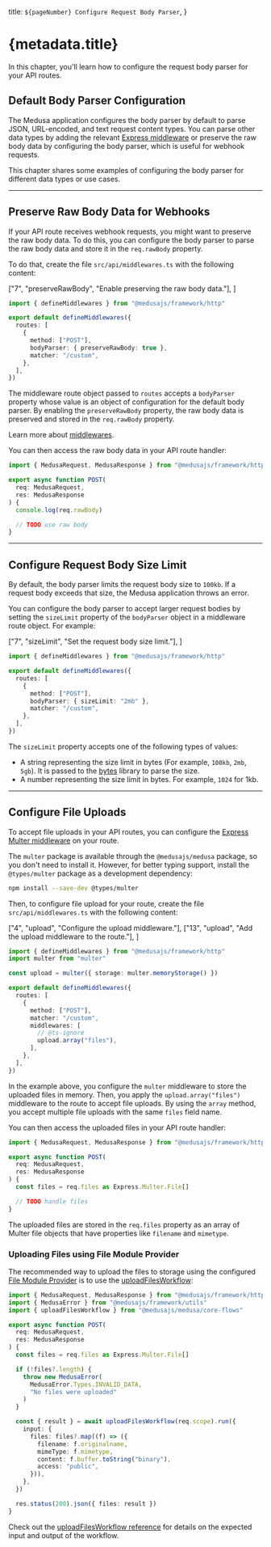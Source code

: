   title: `${pageNumber} Configure Request Body Parser`,
}

# {metadata.title}

In this chapter, you'll learn how to configure the request body parser for your API routes.

## Default Body Parser Configuration

The Medusa application configures the body parser by default to parse JSON, URL-encoded, and text request content types. You can parse other data types by adding the relevant [Express middleware](https://expressjs.com/en/guide/using-middleware.html) or preserve the raw body data by configuring the body parser, which is useful for webhook requests.

This chapter shares some examples of configuring the body parser for different data types or use cases.

---

## Preserve Raw Body Data for Webhooks

If your API route receives webhook requests, you might want to preserve the raw body data. To do this, you can configure the body parser to parse the raw body data and store it in the `req.rawBody` property.

To do that, create the file `src/api/middlewares.ts` with the following content:

  ["7", "preserveRawBody", "Enable preserving the raw body data."],
]

```ts title="src/api/middlewares.ts" highlights={preserveHighlights}
import { defineMiddlewares } from "@medusajs/framework/http"

export default defineMiddlewares({
  routes: [
    {
      method: ["POST"],
      bodyParser: { preserveRawBody: true },
      matcher: "/custom",
    },
  ],
})
```

The middleware route object passed to `routes` accepts a `bodyParser` property whose value is an object of configuration for the default body parser. By enabling the `preserveRawBody` property, the raw body data is preserved and stored in the `req.rawBody` property.

<Note title="Tip">

Learn more about [middlewares](../middlewares/page.mdx).

</Note>

You can then access the raw body data in your API route handler:

```ts title="src/api/custom/route.ts"
import { MedusaRequest, MedusaResponse } from "@medusajs/framework/http"

export async function POST(
  req: MedusaRequest,
  res: MedusaResponse
) {
  console.log(req.rawBody)

  // TODO use raw body
}
```

---

## Configure Request Body Size Limit

By default, the body parser limits the request body size to `100kb`. If a request body exceeds that size, the Medusa application throws an error.

You can configure the body parser to accept larger request bodies by setting the `sizeLimit` property of the `bodyParser` object in a middleware route object. For example:

  ["7", "sizeLimit", "Set the request body size limit."],
]

```ts title="src/api/middlewares.ts" highlights={sizeLimitHighlights}
import { defineMiddlewares } from "@medusajs/framework/http"

export default defineMiddlewares({
  routes: [
    {
      method: ["POST"],
      bodyParser: { sizeLimit: "2mb" },
      matcher: "/custom",
    },
  ],
})
```

The `sizeLimit` property accepts one of the following types of values:

- A string representing the size limit in bytes (For example, `100kb`, `2mb`, `5gb`). It is passed to the [bytes](https://www.npmjs.com/package/bytes) library to parse the size.
- A number representing the size limit in bytes. For example, `1024` for 1kb.

---

## Configure File Uploads

To accept file uploads in your API routes, you can configure the [Express Multer middleware](https://expressjs.com/en/resources/middleware/multer.html) on your route.

The `multer` package is available through the `@medusajs/medusa` package, so you don't need to install it. However, for better typing support, install the `@types/multer` package as a development dependency:

```bash npm2yarn
npm install --save-dev @types/multer
```

Then, to configure file upload for your route, create the file `src/api/middlewares.ts` with the following content:

  ["4", "upload", "Configure the upload middleware."],
  ["13", "upload", "Add the upload middleware to the route."],
]

```ts title="src/api/middlewares.ts" highlights={uploadHighlights}
import { defineMiddlewares } from "@medusajs/framework/http"
import multer from "multer"

const upload = multer({ storage: multer.memoryStorage() })

export default defineMiddlewares({
  routes: [
    {
      method: ["POST"],
      matcher: "/custom",
      middlewares: [
        // @ts-ignore
        upload.array("files"),
      ],
    },
  ],
})
```

In the example above, you configure the `multer` middleware to store the uploaded files in memory. Then, you apply the `upload.array("files")` middleware to the route to accept file uploads. By using the `array` method, you accept multiple file uploads with the same `files` field name.

You can then access the uploaded files in your API route handler:

```ts title="src/api/custom/route.ts"
import { MedusaRequest, MedusaResponse } from "@medusajs/framework/http"

export async function POST(
  req: MedusaRequest,
  res: MedusaResponse
) {
  const files = req.files as Express.Multer.File[]

  // TODO handle files
}
```

The uploaded files are stored in the `req.files` property as an array of Multer file objects that have properties like `filename` and `mimetype`.

### Uploading Files using File Module Provider

The recommended way to upload the files to storage using the configured [File Module Provider](!resources!/infrastructure-modules/file) is to use the [uploadFilesWorkflow](!resources!/references/medusa-workflows/uploadFilesWorkflow):

```ts title="src/api/custom/route.ts"
import { MedusaRequest, MedusaResponse } from "@medusajs/framework/http"
import { MedusaError } from "@medusajs/framework/utils"
import { uploadFilesWorkflow } from "@medusajs/medusa/core-flows"

export async function POST(
  req: MedusaRequest,
  res: MedusaResponse
) {
  const files = req.files as Express.Multer.File[]

  if (!files?.length) {
    throw new MedusaError(
      MedusaError.Types.INVALID_DATA,
      "No files were uploaded"
    )
  }

  const { result } = await uploadFilesWorkflow(req.scope).run({
    input: {
      files: files?.map((f) => ({
        filename: f.originalname,
        mimeType: f.mimetype,
        content: f.buffer.toString("binary"),
        access: "public",
      })),
    },
  })

  res.status(200).json({ files: result })
}
```

Check out the [uploadFilesWorkflow reference](!resources!/references/medusa-workflows/uploadFilesWorkflow) for details on the expected input and output of the workflow.
